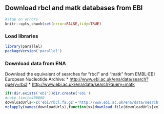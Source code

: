 ## Download rbcl and matk databases from EBI

```r
#stop on errors
knitr::opts_chunk$set(error=FALSE,tidy=TRUE)
```

### Load libraries
```r
library(parallel)
packageVersion('parallel')
```

### Download data from ENA
Download the equivalent of searches for "rbcl" and "matk" from EMBL-EBI European Nucleotide Archive:
* [http://www.ebi.ac.uk/ena/data/search?query=rbcl](http://www.ebi.ac.uk/ena/data/search?query=rbcl)
* [http://www.ebi.ac.uk/ena/data/search?query=matk](http://www.ebi.ac.uk/ena/data/search?query=matk)
```r
if(!dir.exists('ebi'))dir.create('ebi')
#note limit=400000
downloadUrls<-c('ebi/rbcl.fa.gz'='http://www.ebi.ac.uk/ena/data/search?query=rbcl&result=sequence_release&display=fasta&download=gzip&limit=400000','ebi/matk.fa.gz'='http://www.ebi.ac.uk/ena/data/search?query=matk&result=sequence_release&display=fasta&download=gzip&limit=400000')
mclapply(names(downloadUrls),function(xx)download.file(downloadUrls[xx],xx,mode='wb'),mc.cores=2)
```
